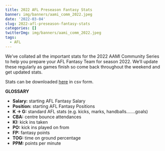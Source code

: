 ```yaml
---
title: 2022 AFL Preseason Fantasy Stats
banner: img/banners/aami_comm_2022.jpeg
date: '2022-03-04'
slug: 2022-afl-preseason-fantasy-stats
categories: []
twitterImg: img/banners/aami_comm_2022.jpeg
tags: 
  - AFL
---
```


We've collated all the important stats for the 2022 AAMI Community Series to help you prepare your AFL Fantasy Team for season 2022. We'll update these regularly as games finish so come back throughout the weekend and get updated stats.

Stats can be downloaded [here](/data/blog - 2022 AFL Preseason Fantasy Stats/AFL Preseason Fantasy Stats - 2022.csv) in csv form.

**GLOSSARY**

* **Salary:** starting AFL Fantasy Salary
* **Position:** starting AFL Fantasy Positions
* **K -> G:** standard AFL stats (e.g. kicks, marks, handballs.......goals)
* **CBA:** centre bounce attendances
* **KI:** kick ins taken
* **PO:** kick ins played on from
* **FP:** fantasy points
* **TOG:** time on ground percentage
* **PPM:** points per minute
